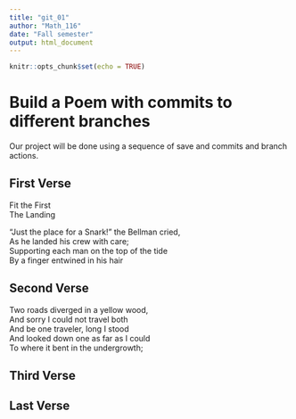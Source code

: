 ```yaml
---
title: "git_01"
author: "Math_116"
date: "Fall semester"
output: html_document
---
```


```r
knitr::opts_chunk$set(echo = TRUE)
```
# Build a Poem with commits to different branches
Our project will be done using a sequence of save and commits and branch actions.
<!-- Do not modify or change any text in "!--" bracketed areas such as this --- these are instructions to
you, if you change any of this the git program will notice it and compromise your git merging strategy !-->

## First Verse 
<!--Put the first five lines of a poem by Lewis Carrol in this section!-->


Fit the First     
            The Landing         

"Just the place for a Snark!" the Bellman cried,    
   As he landed his crew with care;      
Supporting each man on the top of the tide     
   By a finger entwined in his hair         
   
## Second Verse    
<!--Put the first five lines of a poem by Robert Frost here!-->
 
Two roads diverged in a yellow wood,    
And sorry I could not travel both   
And be one traveler, long I stood   
And looked down one as far as I could   
To where it bent in the undergrowth;

## Third Verse
<!--Put the first two verses of The Walrus and the Carpenter here!-->

## Last Verse
<!--Put a short poem you created using chatGPT of 20 to 30 lines,here!-->
